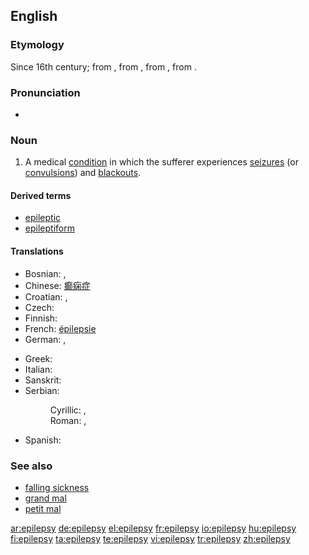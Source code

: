 ==English==
{{wikipedia}}

===Etymology===
Since 16th century; from {{etyl|fro|en}} {{term|epilepsie|lang=fro}}, from {{etyl|la}} {{term|epilepsia|epilēpsia|lang=la}}, from {{etyl|grc|en}} {{term|ἐπιληψία|tr=epilēpsia|lang=grc|sc=polytonic}}, from {{term|ἐπιλαμβάνω||I seize|tr=epilambanō|lang=grc|sc=polytonic}}.

===Pronunciation===
* {{IPA|/ˈɛpɪlɛpsi/}}

===Noun===
{{en-noun|epilepsies}}

# {{pathology}} A medical [[condition]] in which the sufferer experiences [[seizure]]s (or [[convulsion]]s) and [[blackout]]s.

====Derived terms====
* [[epileptic]]
* [[epileptiform]]

====Translations====
{{trans-top|a medical condition}}
* Bosnian: {{t-|bs|epilepsija|f}}, {{t-|bs|padavica|f}}
* Chinese: [[癫痫症]]
* Croatian: {{t|hr|epilepsija|alt=epilèpsija|f}}, {{t|hr|padavica|alt=pȁdavica|f}}
* Czech: {{t|cs|epilepsie|f}}
* Finnish: {{t+|fi|epilepsia}}
* French: [[épilepsie]] {{f}}
* German: {{t-|de|Epilepsie|f}}, {{t-|de|Fallsucht|f}}
{{trans-mid}}
* Greek: {{t+|el|επιληψία|f|sc=Grek}}
* Italian: {{t+|it|epilessia|f}}
* Sanskrit: {{t|sa|sc=Deva|अपस्मार|tr=apa-smāra}}
* Serbian:
*: Cyrillic: {{t-|sr|епилепсија|f}}, {{t-|sr|падавица|f}}
*: Roman: {{t-|sr|epilepsija|f}}, {{t-|sr|padavica|f}}
* Spanish: {{t+|es|epilepsia|f}}
{{trans-bottom}}

===See also===
* [[falling sickness]]
* [[grand mal]]
* [[petit mal]]

[[ar:epilepsy]]
[[de:epilepsy]]
[[el:epilepsy]]
[[fr:epilepsy]]
[[io:epilepsy]]
[[hu:epilepsy]]
[[fi:epilepsy]]
[[ta:epilepsy]]
[[te:epilepsy]]
[[vi:epilepsy]]
[[tr:epilepsy]]
[[zh:epilepsy]]